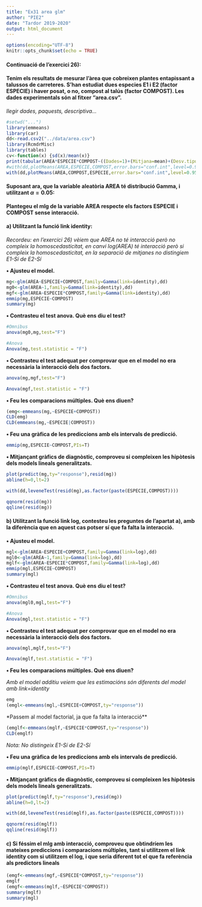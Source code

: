 ```yaml
---
title: "Ex31 area glm"
author: "PIE2"
date: "Tardor 2019-2020"
output: html_document
---
```


```r
options(encoding="UTF-8")
knitr::opts_chunk$set(echo = TRUE)
```

#### Continuació de l'exercici 26):
#### Tenim els resultats de mesurar l'àrea que cobreixen plantes entapissant a talussos de carreteres. S'han estudiat dues especies E1 i E2 (factor ESPECIE) i haver posat, o no, compost al talús (factor COMPOST). Les dades experimentals són al fitxer “area.csv”. 

*llegir dades, paquests, descriptiva...*

```r
#setwd("...")
library(emmeans)
library(car)
dd<-read.csv2("../data/area.csv")
library(RcmdrMisc)
library(tables)
cv<-function(x) {sd(x)/mean(x)}
print(tabular(AREA*ESPECIE*COMPOST~((Dades=1)+(Mitjana=mean)+(Desv.tipus=sd)+(Coef.var.=cv)),dd),justification="r")
#with(dd,plotMeans(AREA,ESPECIE,COMPOST,error.bars="conf.int",level=0.95))
with(dd,plotMeans(AREA,COMPOST,ESPECIE,error.bars="conf.int",level=0.95))


```

#### Suposant ara, que la variable aleatòria AREA té distribució Gamma, i utilitzant $\alpha = 0.05$:

**Plantegeu el mlg de la variable AREA respecte els factors ESPECIE i COMPOST sense interacció. **

#### a) Utilitzant la funció link identity:

*Recordeu: en l'exercici 26) vèiem que AREA no té interacció però no compleix la homoscedasticitat, en canvi log(AREA) té interacció però si compleix la homoscedasticitat, en la separació de mitjanes no distingiem E1-Sí de E2-Sí*

**• Ajusteu el model.**

```r
mg<-glm(AREA~ESPECIE+COMPOST,family=Gamma(link=identity),dd)
mg0<-glm(AREA~1,family=Gamma(link=identity),dd)
mgf<-glm(AREA~ESPECIE*COMPOST,family=Gamma(link=identity),dd)
emmip(mg,ESPECIE~COMPOST)
summary(mg)
```

**• Contrasteu el test anova. Què ens diu el test?**

```r
#Omnibus
anova(mg0,mg,test="F")

#Anova
Anova(mg,test.statistic = "F")
```

**• Contrasteu el test adequat per comprovar que en el model no era necessària la interacció dels dos factors.**

```r
anova(mg,mgf,test="F")

Anova(mgf,test.statistic = "F")
```

**• Feu les comparacions múltiples. Què ens diuen?**

```r
(emg<-emmeans(mg,~ESPECIE+COMPOST))
CLD(emg)
CLD(emmeans(mg,~ESPECIE|COMPOST))
```

**• Feu una gràfica de les prediccions amb els intervals de predicció.**

```r
emmip(mg,ESPECIE~COMPOST,PIs=T)
```

**• Mitjançant gràfics de diagnòstic, comproveu si compleixen les hipòtesis dels models lineals generalitzats.**

```r
plot(predict(mg,ty="response"),resid(mg))
abline(h=0,lt=2)

with(dd,leveneTest(resid(mg),as.factor(paste(ESPECIE,COMPOST))))

qqnorm(resid(mg))
qqline(resid(mg))
```

#### b) Utilitzant la funció link log, contesteu les preguntes de l'apartat a), amb la diferència que en aquest cas potser sí que fa falta la interacció.

**• Ajusteu el model.**

```r
mgl<-glm(AREA~ESPECIE+COMPOST,family=Gamma(link=log),dd)
mgl0<-glm(AREA~1,family=Gamma(link=log),dd)
mglf<-glm(AREA~ESPECIE*COMPOST,family=Gamma(link=log),dd)
emmip(mgl,ESPECIE~COMPOST)
summary(mgl)
```

**• Contrasteu el test anova. Què ens diu el test?**

```r
#Omnibus
anova(mgl0,mgl,test="F")

#Anova
Anova(mgl,test.statistic = "F")
```

**• Contrasteu el test adequat per comprovar que en el model no era necessària la interacció dels dos factors.**

```r
anova(mgl,mglf,test="F")

Anova(mglf,test.statistic = "F")
```

**• Feu les comparacions múltiples. Què ens diuen?**

*Amb el model additiu veiem que les estimacións són diferents del model amb link=identity*

```r
emg
(emgl<-emmeans(mgl,~ESPECIE+COMPOST,ty="response"))
```

*Passem al model factorial, ja que fa falta la interacció**

```r
(emglf<-emmeans(mglf,~ESPECIE*COMPOST,ty="response"))
CLD(emglf)
```
*Nota: No distingeix E1-Sí de E2-Sí*

**• Feu una gràfica de les prediccions amb els intervals de predicció.**

```r
emmip(mglf,ESPECIE~COMPOST,PIs=T)
```

**• Mitjançant gràfics de diagnòstic, comproveu si compleixen les hipòtesis dels models lineals generalitzats.**

```r
plot(predict(mglf,ty="response"),resid(mg))
abline(h=0,lt=2)

with(dd,leveneTest(resid(mglf),as.factor(paste(ESPECIE,COMPOST))))

qqnorm(resid(mglf))
qqline(resid(mglf))
```

#### c) Si féssim el mlg amb interacció, comproveu que obtindríem les mateixes prediccions i comparacions múltiples, tant si utilitzem el link identity com si utilitzem el log, i que seria diferent tot el que fa referència als predictors lineals 


```r
(emgf<-emmeans(mgf,~ESPECIE*COMPOST,ty="response"))
emglf
(emgf<-emmeans(mglf,~ESPECIE*COMPOST))
summary(mglf)
summary(mgl)
```

